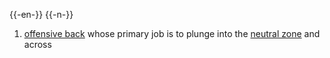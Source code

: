 {{-en-}}
{{-n-}}
#{{fb}} [[offensive back]] whose primary job is to plunge into the [[neutral zone]] and across